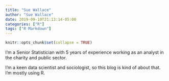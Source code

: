 ```yaml
---
title: "Sue Wallace"
author: "Sue Wallace"
date: 2019-09-10T21:13:14-05:00
categories: ["R"]
tags: ["R Markdown"]
---
```


```r
knitr::opts_chunk$set(collapse = TRUE)
```

I'm a Senior Statistician with 5 years of experience working as an analyst in the charity and public sector. 

I'm a keen data scientist and sociologist, so this blog is kind of about that. I'm mostly using R.
